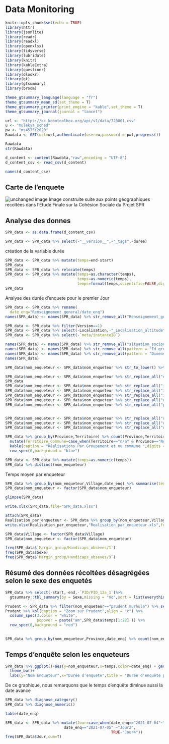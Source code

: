 # Data Monitoring


```r
knitr::opts_chunk$set(echo = TRUE)
library(httr)
library(jsonlite)
library(readr)
library(readxl)
library(openxlsx)
library(tidyverse)
library(lubridate)
library(knitr)
library(kableExtra)
library(questionr)
library(dlookr)
library(gt)
library(gtsummary)
library(broom)
```


```r
theme_gtsummary_language(language = "fr")
theme_gtsummary_mean_sd(set_theme = T)
theme_gtsummary_printer(print_engine = "kable",set_theme = T)
theme_gtsummary_journal(journal = "lancet")
```

```r
url <- "https://kc.kobotoolbox.org/api/v1/data/720001.csv"
u <- "mulekya_schad"
pw <- "ms4575i2020"
Rawdata <- GET(url=url,authenticate(user=u,password = pw),progress())
```


```r
Rawdata
str(Rawdata)
```
```r
d_content <- content(Rawdata,"raw",encoding = "UTF-8")
d_content_csv <- read_csv(d_content)

names(d_content_csv)

```
## Carte de l'enquete
![unchanged image](Carte_enquete.JPG)
Image construite suite aux points géographiques recoltées dans l'Etude Finale sur la Cohésion Sociale du Projet SPR

## Analyse des donnes

```r
SPR_data <- as.data.frame(d_content_csv)
```


```r
SPR_data <- SPR_data %>% select(-"__version__",-"_tags",-duree)
```

création de la variable durée
```r
SPR_data <- SPR_data %>% mutate(temps=end-start)
SPR_data
SPR_data <- SPR_data %>% relocate(temps)
SPR_data <- SPR_data %>% mutate(temps=as.character(temps),
                                temps=as.numeric(temps),
                                temps=format(temps,scientific=FALSE,digits=0))
SPR_data
```

Analyse des durée d'enquete pour le premier Jour
```r
SPR_data <- SPR_data %>% rename(
  date_enq="Renseignement_general/date_enq")
names(SPR_data) <- names(SPR_data) %>% str_remove_all("Renseignement_general/")

```


```r
SPR_data <- SPR_data %>% filter(Version==1)
SPR_data <- SPR_data %>% select(-Localisation,-"_Localisation_altitude",-"_Localisation_longitude",-"_Localisation_precision",-"_Localisation_latitude",-"_uuid",-"_validation_status",-Version,-num_phone,-"_notes",-"_submission_time")
SPR_data <- SPR_data %>% select(-`meta/instanceID`)

```




```r
names(SPR_data) <- names(SPR_data) %>% str_remove_all("situation_sociodemographique/")
names(SPR_data) <- names(SPR_data) %>% str_remove_all(pattern = "Id_groupe_ethniqu/")
names(SPR_data) <- names(SPR_data) %>% str_remove_all(pattern = "Dimension")
names(SPR_data) 
```


```r

SPR_data$nom_enqueteur <- SPR_data$nom_enqueteur %>% str_to_lower() %>% str_remove_all("OLUHYA")

SPR_data$nom_enqueteur <- SPR_data$nom_enqueteur %>% str_replace_all("è","e")
SPR_data
SPR_data$nom_enqueteur <- SPR_data$nom_enqueteur %>% str_replace_all("irene munyerenkana","irene")
SPR_data$nom_enqueteur <- SPR_data$nom_enqueteur %>% str_replace_all("iragi zihalirwa eloi","iragi")
SPR_data$nom_enqueteur <- SPR_data$nom_enqueteur %>% str_replace_all("imani iragi olivier","iragi olivier")
SPR_data$nom_enqueteur <- SPR_data$nom_enqueteur %>% str_replace_all("ohirwe'oluhya nankafu","ohirwe")
SPR_data$nom_enqueteur <- SPR_data$nom_enqueteur %>% str_replace_all("prudent murhula shanvu","prudent murhula")


SPR_data$nom_enqueteur <- SPR_data$nom_enqueteur %>% str_replace_all("ohirwe'","ohirwe oluhya")
SPR_data$nom_enqueteur <- SPR_data$nom_enqueteur %>% str_replace_all("ohirwe","ohirwe oluhya")
SPR_data$nom_enqueteur <- SPR_data$nom_enqueteur %>% str_replace_all("ohirwe oluhya oluhya","ohirwe oluhya")


```



```r
SPR_data %>% group_by(Province,Territoire) %>% count(Province,Territoire) %>% 
  mutate(Territoire_Commune=case_when(Territoire=="n/a" & Province=="Nord-Kivu"~"Goma",Territoire=="n/a" & Province=="Sud-Kivu"~"Bukavu",TRUE~Territoire)) %>% relocate(Territoire_Commune,.before = n) %>% select(Province,Territoire_Commune,n) %>% relocate(Territoire,.after = Province) %>% mutate(assignation=101) %>% mutate(Pourcentage=n*100/assignation) %>% 
  kable(caption = "Réalisations Par Groupement et ou commune ",digits = 0,align = "c") %>% 
  row_spec(0,background = "blue")
```

```r
SPR_data <- SPR_data %>% mutate(temps=as.numeric(temps))
SPR_data %>% distinct(nom_enqueteur)

```
Temps moyen par enqueteur

```r
SPR_data %>% group_by(nom_enqueteur,Village,date_enq) %>% summarise(temps_moyen=mean(temps)) %>% kbl() %>% kable_styling(full_width = TRUE)
SPR_data$nom_enqueteur <- factor(SPR_data$nom_enqueteur)
```



```r
glimpse(SPR_data)
```




```r
write.xlsx(SPR_data,file="SPR_data.xlsx")
```

```r
attach(SPR_data)
Realisation_par_enqueteur <- SPR_data %>% group_by(nom_enqueteur,Village) %>% count(nom_enqueteur)
write.xlsx(Realisation_par_enqueteur,"Realisation_par_enqueteur.xls",format = "xls")

SPR_data$Village <- factor(SPR_data$Village)
SPR_data$nom_enqueteur <- factor(SPR_data$nom_enqueteur)

```

```r
freq(SPR_data$`Margin_group/Handicaps_obseves/1`)
freq(SPR_data$Sexe)
freq(SPR_data$`Margin_group/Handicaps_obseves/9`)
```
## Résumé des données récoltées désagrégées selon le sexe des enquetés

```r
SPR_data %>% select(-start,-end,-`PID/PID_12a_1`)%>% 
  gtsummary::tbl_summary(by = Sexe,missing = "no",sort = list(everything()~"frequency"))
```
```r
Prudent <- SPR_data %>% filter(nom_enqueteur=="prudent murhula") %>% select(start,end,temps,Territoire,Village)
Prudent %>% kbl(caption = "Zoom sur Prudent",align = "c") %>% 
  column_spec(3,color = "white",                                                                             background = spec_color(SPR_data$temps[1:22] ,end = 1),
              popover = paste("am",SPR_data$temps[1:22] )) %>% 
  row_spec(0,background = "red")
                                                                                                                                                                       
```


```r
SPR_data %>% group_by(nom_enqueteur,Province,date_enq) %>% count(nom_enqueteur) %>% kable(caption = "Nombre d'enquetes par site et par enqueteur et par date")
```




## Temps d'enquête selon les enqueteurs

```r
SPR_data %>% ggplot()+aes(y=nom_enqueteur,x=temps,color=date_enq) + geom_boxplot(color="black")+geom_jitter()+
  theme_bw()+
  labs(y="Nom Enqueteur",x="Durée d'enquete",title = "Durée d'enquête par enqueteur",subtitle = "Boxplots")
```
De ce graphique, nous remarquons que le temps d'enquête diminue aussi la date avance 



```r
SPR_data %>% diagnose_category()
SPR_data %>% diagnose_numeric()
```

```r
table(date_enq)
```





```r
SPR_data <- SPR_data %>% mutate(Jour=case_when(date_enq=="2021-07-04"~"Jour1",
                          date_enq=="2021-07-05" ~"Jour2",                                               date_enq=="2021-07-07"~"Jour3",
                                               TRUE~"Jour4"))
freq(SPR_data$Jour,cum=T)
```



